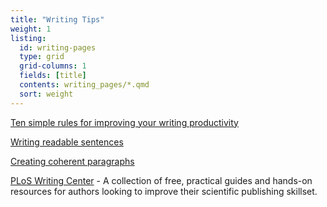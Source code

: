 ```yaml
---
title: "Writing Tips"
weight: 1
listing:
  id: writing-pages
  type: grid
  grid-columns: 1
  fields: [title]
  contents: writing_pages/*.qmd
  sort: weight
---
```


::: {#writing-pages}
:::

[Ten simple rules for improving your writing productivity](https://journals.plos.org/ploscompbiol/article?id=10.1371/journal.pcbi.1006379)  

[Writing readable sentences](https://www.northwestern.edu/climb/resources/written-communication/5-principles-readable-sentences.html)  

[Creating coherent paragraphs](https://www.northwestern.edu/climb/resources/written-communication/Creating-Coherent-Paragraphs.html)  

[PLoS Writing Center](https://plos.org/resources/writing-center/) - A collection of free, practical guides and hands-on resources for authors looking to improve their scientific publishing skillset.